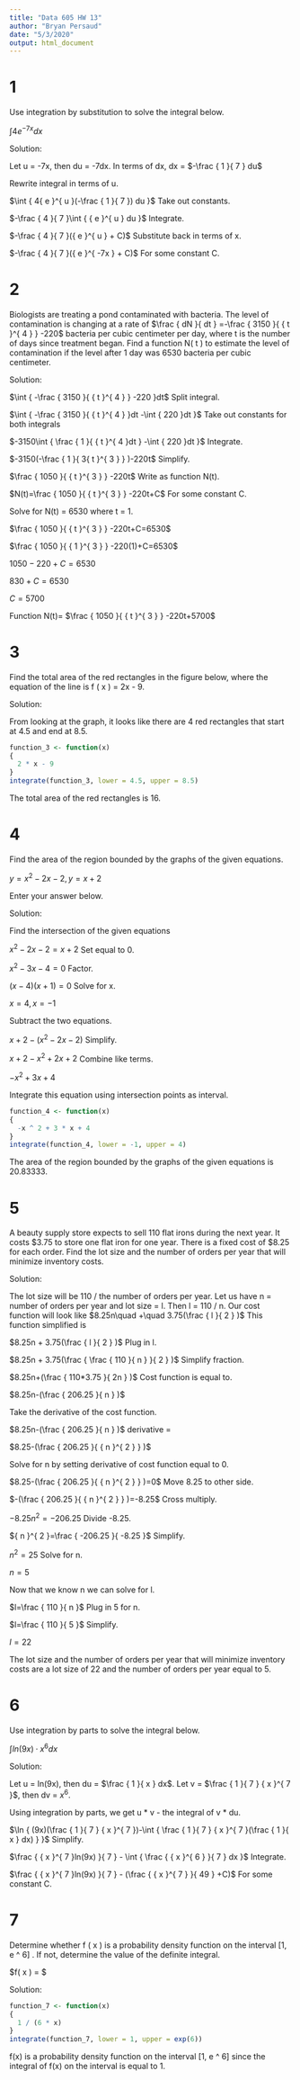 ---
title: "Data 605 HW 13"
author: "Bryan Persaud"
date: "5/3/2020"
output: html_document
---

# 1

Use integration by substitution to solve the integral below.

$\int { 4{ e }^{ -7x }dx }$

Solution:

Let u = -7x, then du = -7dx. In terms of dx, dx = $-\frac { 1 }{ 7 } du$

Rewrite integral in terms of u.

$\int { 4{ e }^{ u }(-\frac { 1 }{ 7 }) du }$ Take out constants.

$-\frac { 4 }{ 7 }\int { { e }^{ u } du }$ Integrate.

$-\frac { 4 }{ 7 }({ e }^{ u } + C)$ Substitute back in terms of x.

$-\frac { 4 }{ 7 }({ e }^{ -7x } + C)$ For some constant C.

# 2

Biologists are treating a pond contaminated with bacteria. The level of contamination is changing at a rate of $\frac { dN }{ dt } =-\frac { 3150 }{ { t }^{ 4 } } -220$ bacteria per cubic centimeter per day, where t is the number of days since treatment began. Find a function N( t ) to estimate the level of contamination if the level after 1 day was 6530 bacteria per cubic centimeter.

Solution:

$\int { -\frac { 3150 }{ { t }^{ 4 } } -220 }dt$ Split integral.

$\int { -\frac { 3150 }{ { t }^{ 4 } }dt -\int { 220 }dt  }$ Take out constants for both integrals

$-3150\int { \frac { 1 }{ { t }^{ 4 }dt } -\int { 220 }dt  }$ Integrate.

$-3150(-\frac { 1 }{ 3{ t }^{ 3 } } )-220t$ Simplify.

$\frac { 1050 }{ { t }^{ 3 } } -220t$ Write as function N(t).

$N(t)=\frac { 1050 }{ { t }^{ 3 } } -220t+C$ For some constant C.

Solve for N(t) = 6530 where t = 1.

$\frac { 1050 }{ { t }^{ 3 } } -220t+C=6530$

$\frac { 1050 }{ { 1 }^{ 3 } } -220(1)+C=6530$

$1050-220+C=6530$

$830+C=6530$

$C=5700$

Function N(t)= $\frac { 1050 }{ { t }^{ 3 } } -220t+5700$

# 3

Find the total area of the red rectangles in the figure below, where the equation of the line is f ( x ) = 2x - 9.

Solution:

From looking at the graph, it looks like there are 4 red rectangles that start at 4.5 and end at 8.5.

```{r}
function_3 <- function(x)
{
  2 * x - 9
}
integrate(function_3, lower = 4.5, upper = 8.5)
```

The total area of the red rectangles is 16.

# 4

Find the area of the region bounded by the graphs of the given equations.

$y={ x }^{ 2 }-2x-2,y=x+2$

Enter your answer below.

Solution:

Find the intersection of the given equations

${ x }^{ 2 }-2x-2=x+2$ Set equal to 0.

${ x }^{ 2 }-3x-4=0$ Factor.

$(x-4)(x+1)=0$ Solve for x.

$x=4,x=-1$

Subtract the two equations.

$x+2-({ x }^{ 2 }-2x-2)$ Simplify.

$x+2-{ x }^{ 2 }+2x+2$ Combine like terms.

$-{ x }^{ 2 }+3x+4$

Integrate this equation using intersection points as interval.

```{r}
function_4 <- function(x)
{
  -x ^ 2 + 3 * x + 4
}
integrate(function_4, lower = -1, upper = 4)
```

The area of the region bounded by the graphs of the given equations is 20.83333.

# 5

A beauty supply store expects to sell 110 flat irons during the next year. It costs $3.75 to store one flat iron for one year. There is a fixed cost of $8.25 for each order. Find the lot size and the number of orders per year that will minimize inventory costs.

Solution:

The lot size will be 110 / the number of orders per year. Let us have n = number of orders per year and lot size = l. Then l = 110 / n. Our cost function will look like $8.25n\quad +\quad 3.75(\frac { l }{ 2 } )$ This function simplified is

$8.25n + 3.75(\frac { l }{ 2 } )$ Plug in l.

$8.25n + 3.75(\frac { \frac { 110 }{ n }  }{ 2 } )$ Simplify fraction.

$8.25n+(\frac { 110*3.75 }{ 2n } )$ Cost function is equal to.

$8.25n-(\frac { 206.25 }{ n } )$

Take the derivative of the cost function.

$8.25n-(\frac { 206.25 }{ n } )$ derivative =

$8.25-(\frac { 206.25 }{ { n }^{ 2 } } )$

Solve for n by setting derivative of cost function equal to 0.

$8.25-(\frac { 206.25 }{ { n }^{ 2 } } )=0$ Move 8.25 to other side.

$-(\frac { 206.25 }{ { n }^{ 2 } } )=-8.25$ Cross multiply.

$-8.25{ n }^{ 2 }=-206.25$ Divide -8.25.

${ n }^{ 2 }=\frac { -206.25 }{ -8.25 }$ Simplify.

${ n }^{ 2 }=25$ Solve for n.

$n=5$

Now that we know n we can solve for l.

$l=\frac { 110 }{ n }$ Plug in 5 for n.

$l=\frac { 110 }{ 5 }$ Simplify.

$l=22$

The lot size and the number of orders per year that will minimize inventory costs are a lot size of 22 and the number of orders per year equal to 5. 

# 6

Use integration by parts to solve the integral below.

$\int { ln(9x)·{ x }^{ 6 }dx }$

Solution:

Let u = ln(9x), then du = $\frac { 1 }{ x } dx$. Let v = $\frac { 1 }{ 7 } { x }^{ 7 }$, then dv = ${ x }^{ 6 }$.

Using integration by parts, we get u * v - the integral of v * du.

$\ln { (9x)(\frac { 1 }{ 7 } { x }^{ 7 })-\int { \frac { 1 }{ 7 } { x }^{ 7 }(\frac { 1 }{ x } dx) }  }$ Simplify.

$\frac { { x }^{ 7 }ln(9x) }{ 7 } - \int { \frac { { x }^{ 6 } }{ 7 } dx }$ Integrate.

$\frac { { x }^{ 7 }ln(9x) }{ 7 } - (\frac { { x }^{ 7 } }{ 49 } +C)$ For some constant C.

# 7

Determine whether f ( x ) is a probability density function on the interval [1, e ^ 6] . If not, determine the value of the definite integral.

$f\left( x \right) =\frac { 1 }{ 6x } $

Solution:

```{r}
function_7 <- function(x)
{
  1 / (6 * x)
}
integrate(function_7, lower = 1, upper = exp(6))
```

f(x) is a probability density function on the interval [1, e ^ 6] since the integral of f(x) on  the interval is equal to 1.